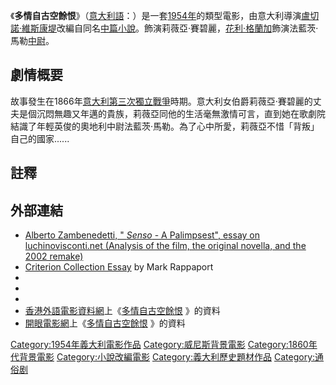 {{noteTA
|T=zh-tw:戰國妖姬;zh-hk:多情自古空餘恨;zh-cn:战国妖姬;
|G1=Movie
|G2=Show
|1=zh-tw:戰國妖姬;zh-hk:多情自古空餘恨;zh-cn:战国妖姬;
|2=zh-tw:法利·葛倫格;zh-hk:花利·格蘭加;zh-cn:法利·格兰杰;
}}

{{Infobox film
| name           = 多情自古空餘恨
| original_name  = {{lang|it|''Senso''}}
| image          = Senso screenshot - Farley Granger and Alida Valli.jpg
| image_size     = 320px
| caption        = {{tsl|en|Alida Valli|雅烈妲·華莉}}和[[花利·格蘭加|花利·格蘭加]]，取自本片截圖
| director       = [[盧切諾·維斯康堤|盧切諾·維斯康堤]]
| producer       = 
| writer         = Carlo Alianello<br>Suso Cecchi d'Amico<br>Giorgio Bassani<br>[[盧切諾·維斯康堤|盧切諾·維斯康堤]]<br>Giorgio Prosperi
| narrator       = 
| starring       = {{tsl|en|Alida Valli|雅烈妲·華莉}}<br>[[花利·格蘭加|花利·格蘭加]]<br>{{tsl|en|Heinz Moog|海因茨·慕哥}}<br>Massimo Girotti<br>Rina Morelli<br>Christian Marquand<br>Marcella Mariani
| music          = [[尼諾·羅塔|尼諾·羅塔]]改編[[安東·布魯克納|安東·布魯克納]]的{{tsl|en|Symphony No. 7 (Bruckner)|第七交響曲}}<ref>[http://ninarota.com/ninorota/searchdesc.php?categoryid=6&titleid=409 Nino Rota filmography: ''Senso'']{{dead link|date=2017年12月 |bot=InternetArchiveBot |fix-attempted=yes }}</ref>
| cinematography = G.R. Aldo<br>Robert Krasker
| editing        = Mario Serandrei
| distributor    = Lux Film
| released       = 1954年12月30日
| runtime        = 117[[分鐘|分鐘]]
| country        = {{ITA}}
| language       = [[意大利語|意大利語]]、[[德語|德語]]
| budget         = 
| tw_name       = 戰國妖姬
| hk_name       = 多情自古空餘恨
| cn_name       = 战国妖姬
}}
{{Portal box|電影|意大利}}

《'''多情自古空餘恨'''》（[[意大利語|意大利語]]：{{lang|it|''Senso''}}）是一套[[1954年電影|1954年]]的{{tsl|en|Melodrama|情節劇}}類型電影，由意大利導演[[盧切諾·維斯康堤|盧切諾·維斯康堤]]改編自{{tsl|en|Camillo Boito|卡彌洛·博伊托}}同名[[中篇小說|中篇小說]]。{{tsl|en|Alida Valli|雅烈妲·華莉}}飾演莉薇亞·賽碧麗，[[花利·格蘭加|花利·格蘭加]]飾演法藍茨·馬勒[[中尉|中尉]]。

==劇情概要==
故事發生在1866年[[意大利統一#第三次獨立戰爭_（1866年）|意大利第三次獨立戰爭]]時期。意大利女伯爵莉薇亞·賽碧麗的丈夫是個沉悶無趣又年邁的貴族，莉薇亞同他的生活毫無激情可言，直到她在歌劇院結識了年輕英俊的奧地利中尉法藍茨·馬勒。為了心中所愛，莉薇亞不惜「背叛」自己的國家......

==註釋==
{{Reflist}}

==外部連結==
*[http://www.luchinovisconti.net/visconti_al/senso_a_palimpsest.htm Alberto Zambenedetti, " ''Senso'' - A Palimpsest", essay on luchinovisconti.net (Analysis of the film, the original novella, and the 2002 remake)] {{Wayback|url=http://www.luchinovisconti.net/visconti_al/senso_a_palimpsest.htm |date=20181004051455 }} {{en}}
*[http://www.criterion.com/current/posts/1763-senso-and-sensibility Criterion Collection Essay] {{Wayback|url=http://www.criterion.com/current/posts/1763-senso-and-sensibility |date=20201024211643 }} by Mark Rappaport {{en}}
*{{imdb title|0047469|多情自古空餘恨}}
*{{Amg movie|53283|多情自古空餘恨}}
*{{Rotten-tomatoes|senso|多情自古空餘恨}}
*[[香港外語電影資料網|香港外語電影資料網]]上《[http://playitagain.info/site/1956/livia-2/ 多情自古空餘恨] {{Wayback|url=http://playitagain.info/site/1956/livia-2/ |date=20180930212958 }}》的資料 {{zh-hk}}
*[[開眼電影網|開眼電影網]]上《[http://app2.atmovies.com.tw/film/fSone0413017/ 多情自古空餘恨] {{Wayback|url=http://app2.atmovies.com.tw/film/fSone0413017/ |date=20201204140701 }}》的資料 {{zh-tw}}

[[Category:1954年義大利電影作品|Category:1954年義大利電影作品]]
[[Category:威尼斯背景電影|Category:威尼斯背景電影]]
[[Category:1860年代背景電影|Category:1860年代背景電影]]
[[Category:小說改編電影|Category:小說改編電影]]
[[Category:義大利歷史題材作品|Category:義大利歷史題材作品]]
[[Category:通俗剧|Category:通俗剧]]